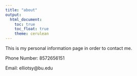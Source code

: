 ```yaml
---
title: "about"
output: 
  html_document:
    toc: true
    toc_float: true
    theme: cerulean
---
```


This is my personal information page in order to contact me.

Phone Number: 8572656151 

Email: elliotsy@bu.edu
